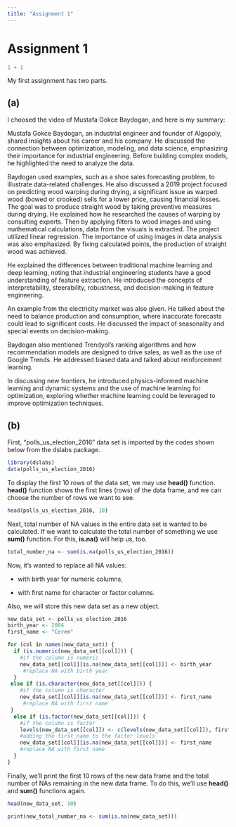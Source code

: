 ```yaml
---
title: "Assignment 1"
---
```


# Assignment 1

```r
1 + 1
```

My first assignment has two parts.

## (a)

I choosed the video of Mustafa Gokce Baydogan, and here is my summary:

Mustafa Gokce Baydogan, an industrial engineer and founder of Algopoly, shared insights about his career and his company. He discussed the connection between optimization, modeling, and data science, emphasizing their importance for industrial engineering. Before building complex models, he highlighted the need to analyze the data.

Baydogan used examples, such as a shoe sales forecasting problem, to illustrate data-related challenges. He also discussed a 2019 project focused on predicting wood warping during drying, a significant issue as warped wood (bowed or crooked) sells for a lower price, causing financial losses. The goal was to produce straight wood by taking preventive measures during drying. He explained how he researched the causes of warping by consulting experts. Then by applying filters to wood images and using mathematical calculations, data from the visuals is extracted. The project utilized linear regression. The importance of using images in data analysis was also emphasized. By fixing calculated points, the production of straight wood was achieved.

He explained the differences between traditional machine learning and deep learning, noting that industrial engineering students have a good understanding of feature extraction. He introduced the concepts of interpretability, steerability, robustness, and decision-making in feature engineering.

An example from the electricity market was also given. He talked about the need to balance production and consumption, where inaccurate forecasts could lead to significant costs. He discussed the impact of seasonality and special events on decision-making.

Baydogan also mentioned Trendyol's ranking algorithms and how recommendation models are designed to drive sales, as well as the use of Google Trends. He addressed biased data and talked about reinforcement learning.

In discussing new frontiers, he introduced physics-informed machine learning and dynamic systems and the use of machine learning for optimization, exploring whether machine learning could be leveraged to improve optimization techniques.

## (b)

First, "polls_us_election_2016" data set is imported by the codes shown below from the dslabs package.

```r
library(dslabs)
data(polls_us_election_2016)
```

To display the first 10 rows of the data set, we may use **head()** function. **head()** function shows the first lines (rows) of the data frame, and we can choose the number of rows we want to see.

```r
head(polls_us_election_2016, 10)
```

Next, total number of NA values in the entire data set is wanted to be calculated. If we want to calculate the total number of something we use **sum()** function. For this, **is.na()** will help us, too.

```r
total_number_na <- sum(is.na(polls_us_election_2016))
```

Now, it's wanted to replace all NA values:

-   with birth year for numeric columns,

-   with first name for character or factor columns.

Also, we will store this new data set as a new object.

```r
new_data_set <- polls_us_election_2016
birth_year <- 2004
first_name <- "Cerem"

for (col in names(new_data_set)) {
  if (is.numeric(new_data_set[[col]])) {
    #if the column is numeric
    new_data_set[[col]][is.na(new_data_set[[col]])] <- birth_year
     #replace NA with birth year
  }
 else if (is.character(new_data_set[[col]])) {
    #if the column is character
    new_data_set[[col]][is.na(new_data_set[[col]])] <- first_name
     #replace NA with first name
 }
  else if (is.factor(new_data_set[[col]])) {
    #if the column is factor
    levels(new_data_set[[col]]) <- c(levels(new_data_set[[col]]), first_name)
    #adding the first_name to the factor levels
    new_data_set[[col]][is.na(new_data_set[[col]])] <- first_name
    #replace NA with first name
  }
}
```

Finally, we'll print the first 10 rows of the new data frame and the total number of NAs remaining in the new data frame. To do this, we'll use **head()** and **sum()** functions again.

```r
head(new_data_set, 10)

print(new_total_number_na <- sum(is.na(new_data_set)))
```
